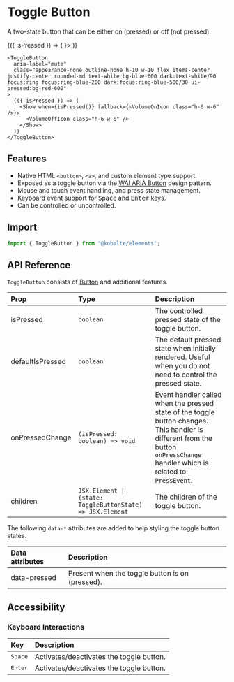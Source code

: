 

# Toggle Button

A two-state button that can be either on (pressed) or off (not pressed).

<Preview isCentered>
  <ToggleButton
    aria-label="mute"
    class="appearance-none outline-none h-10 w-10 flex items-center justify-center rounded-md text-white bg-blue-600 dark:text-white/90 focus:ring focus:ring-blue-200 dark:focus:ring-blue-500/30 ui-pressed:bg-red-600"
  >
    {({ isPressed }) => (
      <Show when={isPressed()} fallback={<VolumeOnIcon class="h-6 w-6" />}>
        <VolumeOffIcon class="h-6 w-6" />
      </Show>
    )}
  </ToggleButton>
</Preview>

```tsx
<ToggleButton
  aria-label="mute"
  class="appearance-none outline-none h-10 w-10 flex items-center justify-center rounded-md text-white bg-blue-600 dark:text-white/90 focus:ring focus:ring-blue-200 dark:focus:ring-blue-500/30 ui-pressed:bg-red-600"
>
  {({ isPressed }) => (
    <Show when={isPressed()} fallback={<VolumeOnIcon class="h-6 w-6" />}>
      <VolumeOffIcon class="h-6 w-6" />
    </Show>
  )}
</ToggleButton>
```

## Features

- Native HTML `<button>`, `<a>`, and custom element type support.
- Exposed as a toggle button via the [WAI ARIA Button](https://www.w3.org/WAI/ARIA/apg/patterns/button/) design pattern.
- Mouse and touch event handling, and press state management.
- Keyboard event support for <Kbd>Space</Kbd> and <Kbd>Enter</Kbd> keys.
- Can be controlled or uncontrolled.

## Import

```ts
import { ToggleButton } from "@kobalte/elements";
```

## API Reference

`ToggleButton` consists of [Button](/docs/components/button) and additional features.

| Prop             | Type                                                       | Description                                                                                                                                                                   |
| :--------------- | :--------------------------------------------------------- | :---------------------------------------------------------------------------------------------------------------------------------------------------------------------------- |
| isPressed        | `boolean`                                                  | The controlled pressed state of the toggle button.                                                                                                                            |
| defaultIsPressed | `boolean`                                                  | The default pressed state when initially rendered. Useful when you do not need to control the pressed state.                                                                  |
| onPressedChange  | `(isPressed: boolean) => void`                             | Event handler called when the pressed state of the toggle button changes. This handler is different from the button `onPressChange` handler which is related to `PressEvent`. |
| children         | `JSX.Element \| (state: ToggleButtonState) => JSX.Element` | The children of the toggle button.                                                                                                                                            |

The following `data-*` attributes are added to help styling the toggle button states.

| Data attributes | Description                                     |
| :-------------- | :---------------------------------------------- |
| data-pressed    | Present when the toggle button is on (pressed). |

## Accessibility

### Keyboard Interactions

| Key              | Description                              |
| :--------------- | :--------------------------------------- |
| <Kbd>Space</Kbd> | Activates/deactivates the toggle button. |
| <Kbd>Enter</Kbd> | Activates/deactivates the toggle button. |
